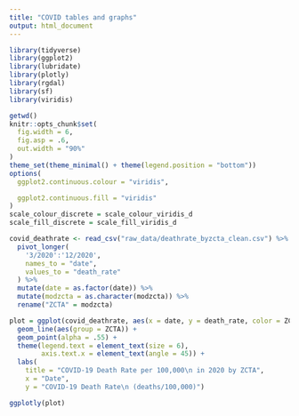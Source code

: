 ```yaml
---
title: "COVID tables and graphs"
output: html_document
---
```


```r
library(tidyverse)
library(ggplot2)
library(lubridate)
library(plotly)
library(rgdal)
library(sf)
library(viridis)

getwd()
knitr::opts_chunk$set(
  fig.width = 6,
  fig.asp = .6,
  out.width = "90%"
)
theme_set(theme_minimal() + theme(legend.position = "bottom"))
options(
  ggplot2.continuous.colour = "viridis",

  ggplot2.continuous.fill = "viridis"
)
scale_colour_discrete = scale_colour_viridis_d
scale_fill_discrete = scale_fill_viridis_d
```

```r
covid_deathrate <- read_csv("raw_data/deathrate_byzcta_clean.csv") %>% 
  pivot_longer(
    '3/2020':'12/2020',
    names_to = "date",
    values_to = "death_rate" 
  ) %>% 
  mutate(date = as.factor(date)) %>% 
  mutate(modzcta = as.character(modzcta)) %>% 
  rename("ZCTA" = modzcta)

plot = ggplot(covid_deathrate, aes(x = date, y = death_rate, color = ZCTA)) +
  geom_line(aes(group = ZCTA)) +
  geom_point(alpha = .55) + 
  theme(legend.text = element_text(size = 6), 
        axis.text.x = element_text(angle = 45)) +
  labs(
    title = "COVID-19 Death Rate per 100,000\n in 2020 by ZCTA",
    x = "Date",
    y = "COVID-19 Death Rate\n (deaths/100,000)") 

ggplotly(plot)
  
```

